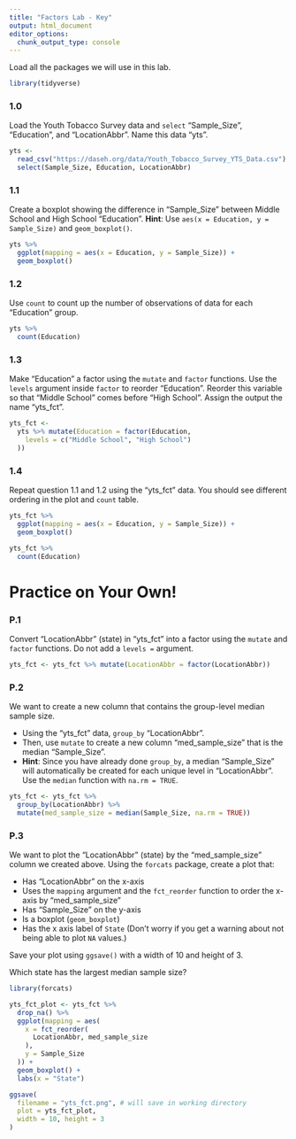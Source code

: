 ```yaml
---
title: "Factors Lab - Key"
output: html_document
editor_options: 
  chunk_output_type: console
---
```


Load all the packages we will use in this lab. 

```r
library(tidyverse)
```

### 1.0

Load the Youth Tobacco Survey data and `select` "Sample_Size",  "Education", and "LocationAbbr". Name this data "yts". 

```r
yts <- 
  read_csv("https://daseh.org/data/Youth_Tobacco_Survey_YTS_Data.csv") %>% 
  select(Sample_Size, Education, LocationAbbr)
```

### 1.1

Create a boxplot showing the difference in "Sample_Size" between Middle School and High School "Education". **Hint**: Use `aes(x = Education, y = Sample_Size)` and `geom_boxplot()`.

```r
yts %>%
  ggplot(mapping = aes(x = Education, y = Sample_Size)) +
  geom_boxplot()
```

### 1.2

Use `count` to count up the number of observations of data for each "Education" group.

```r
yts %>%
  count(Education)
```

### 1.3

Make "Education" a factor using the `mutate` and `factor` functions. Use the `levels` argument inside `factor` to reorder "Education". Reorder this variable so that "Middle School" comes before "High School". Assign the output the name "yts_fct".

```r
yts_fct <-
  yts %>% mutate(Education = factor(Education,
    levels = c("Middle School", "High School")
  ))
```

### 1.4

Repeat question 1.1 and 1.2 using the "yts_fct" data. You should see different ordering in the plot and `count` table.

```r
yts_fct %>%
  ggplot(mapping = aes(x = Education, y = Sample_Size)) +
  geom_boxplot()

yts_fct %>%
  count(Education)
```


# Practice on Your Own!

### P.1

Convert "LocationAbbr" (state) in "yts_fct" into a factor using the `mutate` and `factor` functions. Do not add a `levels =` argument.

```r
yts_fct <- yts_fct %>% mutate(LocationAbbr = factor(LocationAbbr))
```

### P.2

We want to create a new column that contains the group-level median sample size. 

- Using the "yts_fct" data, `group_by` "LocationAbbr". 
- Then, use `mutate` to create a new column "med_sample_size" that is the median "Sample_Size". 
- **Hint**: Since you have already done `group_by`, a median "Sample_Size" will automatically be created for each unique level in "LocationAbbr". Use the `median` function with `na.rm = TRUE`.

```r
yts_fct <- yts_fct %>%
  group_by(LocationAbbr) %>%
  mutate(med_sample_size = median(Sample_Size, na.rm = TRUE))
```

### P.3

We want to plot the "LocationAbbr" (state) by the "med_sample_size" column we created above. Using the `forcats` package, create a plot that:

- Has "LocationAbbr" on the x-axis
- Uses the `mapping` argument and the `fct_reorder` function to order the x-axis by "med_sample_size"
- Has "Sample_Size" on the y-axis
- Is a boxplot (`geom_boxplot`)
- Has the x axis label of `State`
(Don't worry if you get a warning about not being able to plot `NA` values.)

Save your plot using `ggsave()` with a width of 10 and height of 3.

Which state has the largest median sample size?

```r
library(forcats)

yts_fct_plot <- yts_fct %>%
  drop_na() %>%
  ggplot(mapping = aes(
    x = fct_reorder(
      LocationAbbr, med_sample_size
    ),
    y = Sample_Size
  )) +
  geom_boxplot() +
  labs(x = "State")

ggsave(
  filename = "yts_fct.png", # will save in working directory
  plot = yts_fct_plot,
  width = 10, height = 3
)
```
